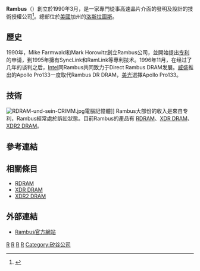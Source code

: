 {{Infobox company
|name              =  Rambus Incorporated
|logo              =  [[File:Rambus_Logo.png|180px]]
|type              =  [[上市公司|公開公司]]（{{nasdaq|RMBS}}）
|foundation        =  1990年3月
|location          =  [[美國|美國]][[加利福尼亞州|加利福尼亞州]][[洛斯拉圖斯|洛斯拉圖斯]]（Los Altos）王者大道（El Camino Real）4440
|key_people        =  Harold Hughes（首席執行長）
|industry          =  記憶體技術授權
|products          =  [[RDRAM|RDRAM]]、[[XDR_DRAM|XDR DRAM]]、[[XDR2_DRAM|XDR2 DRAM]]
|homepage          =  [http://www.rambus.com/ www.rambus.com]
}}

'''Rambus'''（{{nasdaq|RMBS}}）創立於1990年3月，是一家專門從事高速晶片介面的發明及設計的技術授權公司<ref>{{Cite web |url=http://www.rambus.com/tw/about/milestones/index.html |title=Rambus歷史里程碑 |accessdate=2011-05-20 |archive-date=2011-06-15 |archive-url=https://web.archive.org/web/20110615022452/http://www.rambus.com/tw/about/milestones/index.html |dead-url=no }}</ref>。總部位於[[美國|美國]]加州的[[洛斯拉圖斯|洛斯拉圖斯]]。

== 歷史 ==
1990年，Mike Farmwald和Mark Horowitz創立Rambus公司，並開始提出[[专利|专利]]的申请，到1995年擁有SyncLink和RamLink等專利技术。1996年11月，在经过了几年的谈判之后，[[Intel|Intel]]同Rambus共同致力于Direct Rambus DRAM发展。[[威盛|威盛]]推出的Apollo Pro133一度取代Rambus DR DRAM，[[美光|美光]]選擇Apollo Pro133。

== 技術 ==
[[File:RDRAM-und-sein-CRIMM.jpg|thumb]]電腦記憶體]]
Rambus大部份的收入是來自专利，Rambus經常處於訴訟狀態。目前Rambus的產品有 [[RDRAM|RDRAM]]、[[XDR_DRAM|XDR DRAM]]、[[XDR2_DRAM|XDR2 DRAM]]。

== 參考連結 ==
<references/>

== 相關條目 ==
* [[RDRAM|RDRAM]]
* [[XDR_DRAM|XDR DRAM]]
* [[XDR2_DRAM|XDR2 DRAM]]

== 外部連結 ==
* [http://www.rambus.com/ Rambus官方網站]{{Wayback|url=http://www.rambus.com/ |date=20090106115739 }}

{{電腦記憶體小作品}}

[[Category:美國電子公司|R]]
[[Category:納斯達克上市公司|R]]
[[Category:電腦記憶體|R]]
[[Category:無廠半導體公司|R]]
[[Category:矽谷公司|Category:矽谷公司]]